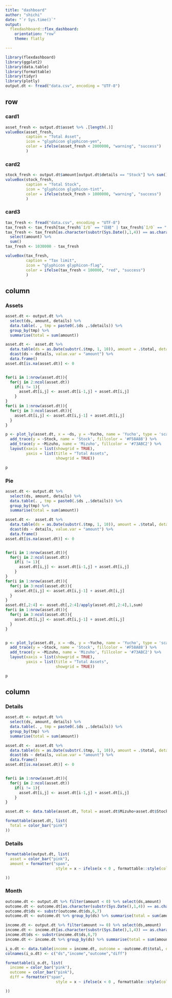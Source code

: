 ```yaml
---
title: "dashboard"
author: "shichi"
date: "`r Sys.time()`"
output: 
  flexdashboard::flex_dashboard:
    orientation: "row"
    theme: flatly

---
```


```r
library(flexdashboard)
library(ggplot2)
library(data.table)
library(formattable)
library(tidyr)
library(plotly)
output.dt <- fread("data.csv", encoding = "UTF-8")
```


row {data-height=25%}
----

### card1 {data-width=35%}

```r
asset_fresh <- output.dt$asset %>% .[length(.)]
valueBox(asset_fresh, 
         caption = "Total Asset",
         icon = "glyphicon glyphicon-yen",
         color = ifelse(asset_fresh < 2000000, "warning", "success")
         )
```

### card2 {data-width=35%}

```r
stock_fresh <- output.dt$amount[output.dt$details == "Stock"] %>% sum()
valueBox(stock_fresh, 
         caption = "Total Stock",
         icon = "glyphicon glyphicon-tint",
         color = ifelse(stock_fresh > 1000000, "warning", "success")
         )
```

### card3 {data-width=30%}

```r
tax_fresh <- fread("data.csv", encoding = "UTF-8")
tax_fresh <- tax_fresh[tax_fresh$`I/O` == "日経" | tax_fresh$`I/O` == "朝日" | tax_fresh$`I/O` == "臨時", ]
tax_fresh <- tax_fresh[as.character(substr(Sys.Date(),1,4)) == as.character(substr(tax_fresh$ds,1,4)),]  %>% 
  select(amount) %>% 
  sum()
tax_fresh <- 1030000 - tax_fresh

valueBox(tax_fresh, 
         caption = "Tax limit",
         icon = "glyphicon glyphicon-flag",
         color = ifelse(tax_fresh < 100000, "red", "success")
         )
```

column {data-height=50%}
----

### Assets  {data-width=70%}

```r
asset.dt <- output.dt %>% 
  select(ds, amount, details) %>% 
  data.table(. , tmp = paste0(.$ds ,.$details)) %>% 
  group_by(tmp) %>% 
  summarise(total = sum(amount))

asset.dt <-  asset.dt %>% 
  data.table(ds = as.Date(substr(.$tmp, 1, 10)), amount = .$total, details = substr(.$tmp, 11, 20)) %>% 
  dcast(ds ~ details, value.var = "amount") %>% 
  data.frame()
asset.dt[is.na(asset.dt)] <- 0


for(i in 1:nrow(asset.dt)){
  for(j in 2:ncol(asset.dt))
    if(i != 1){
      asset.dt[i,j] <- asset.dt[i-1,j] + asset.dt[i,j]
    }
}
for(i in 1:nrow(asset.dt)){
  for(j in 3:ncol(asset.dt)){
    asset.dt[i,j] <- asset.dt[i,j-1] + asset.dt[i,j]
  }
}

p <- plot_ly(asset.dt, x = ~ds, y = ~Yucho, name = 'Yucho', type = 'scatter', mode = 'none', fill = 'tozeroy', fillcolor = '#97D1C7', showlegend = FALSE) %>%
  add_trace(y = ~Stock, name = 'Stock', fillcolor = '#F58A88') %>%
  add_trace(y = ~Mizuho, name = 'Mizuho', fillcolor = '#73ABC2') %>%
  layout(xaxis = list(showgrid = TRUE),
         yaxis = list(title = "Total Assets",
                      showgrid = TRUE))

p


```

### Pie  {data-width=30%}

```r
asset.dt <- output.dt %>% 
  select(ds, amount, details) %>% 
  data.table(. , tmp = paste0(.$ds ,.$details)) %>% 
  group_by(tmp) %>% 
  summarise(total = sum(amount))

asset.dt <-  asset.dt %>% 
  data.table(ds = as.Date(substr(.$tmp, 1, 10)), amount = .$total, details = substr(.$tmp, 11, 20)) %>% 
  dcast(ds ~ details, value.var = "amount") %>% 
  data.frame()
asset.dt[is.na(asset.dt)] <- 0


for(i in 1:nrow(asset.dt)){
  for(j in 2:ncol(asset.dt))
    if(i != 1){
      asset.dt[i,j] <- asset.dt[i-1,j] + asset.dt[i,j]
    }
}
for(i in 1:nrow(asset.dt)){
  for(j in 3:ncol(asset.dt)){
    asset.dt[i,j] <- asset.dt[i,j-1] + asset.dt[i,j]
  }
}
asset.dt[,2:4] <- asset.dt[,2:4]/apply(asset.dt[,2:4],1,sum)
for(i in 1:nrow(asset.dt)){
  for(j in 3:ncol(asset.dt)){
    asset.dt[i,j] <- asset.dt[i,j-1] + asset.dt[i,j]
  }
}


p <- plot_ly(asset.dt, x = ~ds, y = ~Yucho, name = 'Yucho', type = 'scatter', mode = 'none', fill = 'tozeroy', fillcolor = '#97D1C7', showlegend = FALSE) %>%
  add_trace(y = ~Stock, name = 'Stock', fillcolor = '#F58A88') %>%
  add_trace(y = ~Mizuho, name = 'Mizuho', fillcolor = '#73ABC2') %>%
  layout(xaxis = list(showgrid = TRUE),
         yaxis = list(title = "Total Assets",
                      showgrid = TRUE))

p
```


column {data-height=35%}
----

### Details {data-width=35%}

```r

asset.dt <- output.dt %>% 
  select(ds, amount, details) %>% 
  data.table(. , tmp = paste0(.$ds ,.$details)) %>% 
  group_by(tmp) %>% 
  summarise(total = sum(amount))

asset.dt <-  asset.dt %>% 
  data.table(ds = as.Date(substr(.$tmp, 1, 10)), amount = .$total, details = substr(.$tmp, 11, 20)) %>% 
  dcast(ds ~ details, value.var = "amount") %>% 
  data.frame()
asset.dt[is.na(asset.dt)] <- 0


for(i in 1:nrow(asset.dt)){
  for(j in 2:ncol(asset.dt))
    if(i != 1){
      asset.dt[i,j] <- asset.dt[i-1,j] + asset.dt[i,j]
    }
}

asset.dt <- data.table(asset.dt, Total = asset.dt$Mizuho+asset.dt$Stock+asset.dt$Yucho)

formattable(asset.dt, list(
  Total = color_bar("pink")
))

```



### Details {data-width=35%}

```r


formattable(output.dt, list(
  asset = color_bar("pink"),
  amount = formatter("span",
                      style = x ~ ifelse(x < 0 , formattable::style(color = "red"), formattable::style(color = "green")))

))

```

### Month {data-width=30%}

```r

outcome.dt <- output.dt %>% filter(amount < 0) %>% select(ds,amount)
outcome.dt <- outcome.dt[as.character(substr(Sys.Date(),1,4)) == as.character(substr(outcome.dt$ds,1,4)),]
outcome.dt$ds <- substr(outcome.dt$ds,6,7)
outcome.dt <- outcome.dt %>% group_by(ds) %>% summarise(total = sum(amount))

income.dt <- output.dt %>% filter(amount >= 0) %>% select(ds,amount)
income.dt <- income.dt[as.character(substr(Sys.Date(),1,4)) == as.character(substr(income.dt$ds,1,4)),]
income.dt$ds <- substr(income.dt$ds,6,7)
income.dt <- income.dt %>% group_by(ds) %>% summarise(total = sum(amount))

i_o.dt <- data.table(income = income.dt, outcome = -outcome.dt$total, diff = income.dt$total+outcome.dt$total)
colnames(i_o.dt) <- c("ds","income","outcome","diff")

formattable(i_o.dt, list(
  income = color_bar("pink"),
  outcome = color_bar("pink"),
  diff = formatter("span",
                      style = x ~ ifelse(x < 0 , formattable::style(color = "red"), formattable::style(color = "green")))

))
```

